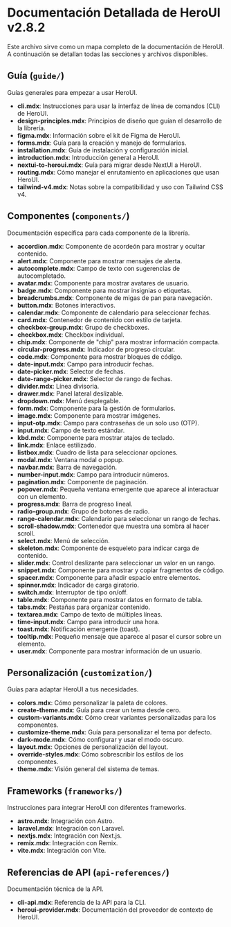 # Documentación Detallada de HeroUI v2.8.2

Este archivo sirve como un mapa completo de la documentación de HeroUI. A continuación se detallan todas las secciones y archivos disponibles.

## Guía (`guide/`)
Guías generales para empezar a usar HeroUI.
- **cli.mdx**: Instrucciones para usar la interfaz de línea de comandos (CLI) de HeroUI.
- **design-principles.mdx**: Principios de diseño que guían el desarrollo de la librería.
- **figma.mdx**: Información sobre el kit de Figma de HeroUI.
- **forms.mdx**: Guía para la creación y manejo de formularios.
- **installation.mdx**: Guía de instalación y configuración inicial.
- **introduction.mdx**: Introducción general a HeroUI.
- **nextui-to-heroui.mdx**: Guía para migrar desde NextUI a HeroUI.
- **routing.mdx**: Cómo manejar el enrutamiento en aplicaciones que usan HeroUI.
- **tailwind-v4.mdx**: Notas sobre la compatibilidad y uso con Tailwind CSS v4.

## Componentes (`components/`)
Documentación específica para cada componente de la librería.
- **accordion.mdx**: Componente de acordeón para mostrar y ocultar contenido.
- **alert.mdx**: Componente para mostrar mensajes de alerta.
- **autocomplete.mdx**: Campo de texto con sugerencias de autocompletado.
- **avatar.mdx**: Componente para mostrar avatares de usuario.
- **badge.mdx**: Componente para mostrar insignias o etiquetas.
- **breadcrumbs.mdx**: Componente de migas de pan para navegación.
- **button.mdx**: Botones interactivos.
- **calendar.mdx**: Componente de calendario para seleccionar fechas.
- **card.mdx**: Contenedor de contenido con estilo de tarjeta.
- **checkbox-group.mdx**: Grupo de checkboxes.
- **checkbox.mdx**: Checkbox individual.
- **chip.mdx**: Componente de "chip" para mostrar información compacta.
- **circular-progress.mdx**: Indicador de progreso circular.
- **code.mdx**: Componente para mostrar bloques de código.
- **date-input.mdx**: Campo para introducir fechas.
- **date-picker.mdx**: Selector de fechas.
- **date-range-picker.mdx**: Selector de rango de fechas.
- **divider.mdx**: Línea divisoria.
- **drawer.mdx**: Panel lateral deslizable.
- **dropdown.mdx**: Menú desplegable.
- **form.mdx**: Componente para la gestión de formularios.
- **image.mdx**: Componente para mostrar imágenes.
- **input-otp.mdx**: Campo para contraseñas de un solo uso (OTP).
- **input.mdx**: Campo de texto estándar.
- **kbd.mdx**: Componente para mostrar atajos de teclado.
- **link.mdx**: Enlace estilizado.
- **listbox.mdx**: Cuadro de lista para seleccionar opciones.
- **modal.mdx**: Ventana modal o popup.
- **navbar.mdx**: Barra de navegación.
- **number-input.mdx**: Campo para introducir números.
- **pagination.mdx**: Componente de paginación.
- **popover.mdx**: Pequeña ventana emergente que aparece al interactuar con un elemento.
- **progress.mdx**: Barra de progreso lineal.
- **radio-group.mdx**: Grupo de botones de radio.
- **range-calendar.mdx**: Calendario para seleccionar un rango de fechas.
- **scroll-shadow.mdx**: Contenedor que muestra una sombra al hacer scroll.
- **select.mdx**: Menú de selección.
- **skeleton.mdx**: Componente de esqueleto para indicar carga de contenido.
- **slider.mdx**: Control deslizante para seleccionar un valor en un rango.
- **snippet.mdx**: Componente para mostrar y copiar fragmentos de código.
- **spacer.mdx**: Componente para añadir espacio entre elementos.
- **spinner.mdx**: Indicador de carga giratorio.
- **switch.mdx**: Interruptor de tipo on/off.
- **table.mdx**: Componente para mostrar datos en formato de tabla.
- **tabs.mdx**: Pestañas para organizar contenido.
- **textarea.mdx**: Campo de texto de múltiples líneas.
- **time-input.mdx**: Campo para introducir una hora.
- **toast.mdx**: Notificación emergente (toast).
- **tooltip.mdx**: Pequeño mensaje que aparece al pasar el cursor sobre un elemento.
- **user.mdx**: Componente para mostrar información de un usuario.

## Personalización (`customization/`)
Guías para adaptar HeroUI a tus necesidades.
- **colors.mdx**: Cómo personalizar la paleta de colores.
- **create-theme.mdx**: Guía para crear un tema desde cero.
- **custom-variants.mdx**: Cómo crear variantes personalizadas para los componentes.
- **customize-theme.mdx**: Guía para personalizar el tema por defecto.
- **dark-mode.mdx**: Cómo configurar y usar el modo oscuro.
- **layout.mdx**: Opciones de personalización del layout.
- **override-styles.mdx**: Cómo sobrescribir los estilos de los componentes.
- **theme.mdx**: Visión general del sistema de temas.

## Frameworks (`frameworks/`)
Instrucciones para integrar HeroUI con diferentes frameworks.
- **astro.mdx**: Integración con Astro.
- **laravel.mdx**: Integración con Laravel.
- **nextjs.mdx**: Integración con Next.js.
- **remix.mdx**: Integración con Remix.
- **vite.mdx**: Integración con Vite.

## Referencias de API (`api-references/`)
Documentación técnica de la API.
- **cli-api.mdx**: Referencia de la API para la CLI.
- **heroui-provider.mdx**: Documentación del proveedor de contexto de HeroUI.
